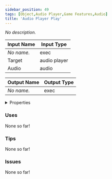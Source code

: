 ```yaml
---
sidebar_position: 49
tags: [Object,Audio Player,Game Features,Audio]
title: 'Audio Player Play'
---
```


*No description.*






<EsbSvg />

| Input Name | Input Type |
|-----------|-----------|
| *No name.* | exec |
| Target | audio player |
| Audio | audio |

| Output Name | Output Type |
|-----------|-----------|
| *No name.* | exec |


<details>
  <summary>Properties</summary>
  <div>
    <div>
    <table>
      <thead>
        <tr>
          <th>Is beta required?</th>
          <th>❌</th>
        </tr>
        <tr>
          <th>Is this chip a trolling risk?</th>
          <th>❌</th>
        </tr>
        <tr>
          <th>Is this chip a role assignment risk?</th>
          <th>❌</th>
        </tr>
        <tr>
          <th>Chip UUID</th>
          <th>38f16370-7224-40d0-a551-665bb9fb6f8b</th>
        </tr>
      </thead>
    </table>
    </div>
  </div>
</details>

### Uses

None so far!

### Tips

None so far!

### Issues

None so far!